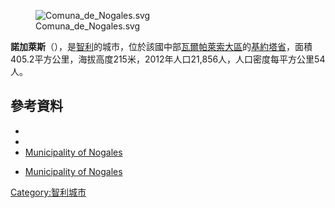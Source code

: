 [[Image:Comuna_de_Nogales.svg|right]]

{{Coord|32|44|6|S|71|12|9|W|display=title}}

'''諾加萊斯'''（{{lang-es|Nogales}}），是[[智利|智利]]的城市，位於該國中部[[瓦爾帕萊索大區|瓦爾帕萊索大區]]的[[基約塔省|基約塔省]]，面積405.2平方公里，海拔高度215米，2012年人口21,856人，人口密度每平方公里54人。

==參考資料==
*{{Cite web|url=http://www.muninogales.cl/|title=Municipality of Nogales|accessdate=29 July 2010|language=es|archive-date=2015-02-17|archive-url=https://web.archive.org/web/20150217093551/http://www.muninogales.cl/|dead-url=no}}
*{{cite web |url= http://www.ine.cl/canales/chile_estadistico/censos_poblacion_vivienda/censo_pobl_vivi.php |title= National Statistics Institute |accessdate= 1 May 2010 |language= es |archive-date= 2019-01-06 |archive-url= https://web.archive.org/web/20190106234357/http://www.ine.cl/404.html?aspxerrorpath=%2Fcanales%2Fchile_estadistico%2Fcensos_poblacion_vivienda%2Fcenso_pobl_vivi.php |dead-url= no }}
*[http://www.muninogales.cl/ Municipality of Nogales]{{Wayback|url=http://www.muninogales.cl/ |date=20150217093551 }}
* {{es icon}} [http://www.muninogales.cl Municipality of Nogales]{{Wayback|url=http://www.muninogales.cl/ |date=20150217093551 }}

{{Chile-geo-stub}}
[[Category:智利城市|Category:智利城市]]